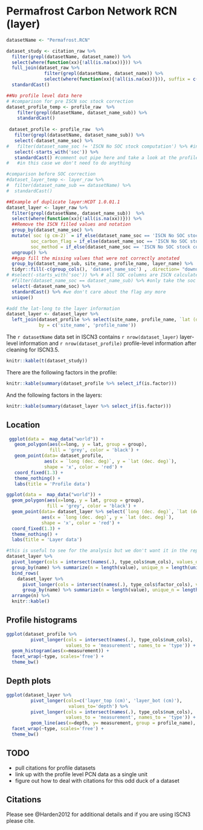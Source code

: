 # Permafrost Carbon Network RCN (layer)

```r
datasetName <- "Permafrost.RCN"

dataset_study <- citation_raw %>% 
  filter(grepl(datasetName, dataset_name)) %>%
  select(where(function(xx){!all(is.na(xx))})) %>%
  full_join(dataset_raw %>% 
              filter(grepl(datasetName, dataset_name)) %>%
              select(where(function(xx){!all(is.na(xx))})), suffix = c('_citation', '_dataset'))%>%
  standardCast()

##No profile level data here
# #comparison for pre ISCN soc stock correction
dataset_profile_temp <- profile_raw  %>%
    filter(grepl(datasetName, dataset_name_sub)) %>%
    standardCast()
 
 dataset_profile <- profile_raw  %>%
   filter(grepl(datasetName, dataset_name_sub)) %>%
   select(-dataset_name_soc) %>%
#   filter(dataset_name_soc != 'ISCN No SOC stock computation') %>% #information is duplicated, just remove the ISCN rows
   select(-starts_with('soc')) %>%
   standardCast() #comment out pipe here and take a look at the profile information to figure out how to remove ISCN soc computations
#   #in this case we don't need to do anything

#comparison before SOC correction
#dataset_layer_temp <- layer_raw %>%
#  filter(dataset_name_sub == datasetName) %>%
#  standardCast()

##Example of duplicate layer:HCDT 1.0.01.1
dataset_layer <- layer_raw %>%
  filter(grepl(datasetName, dataset_name_sub))  %>%
  select(where(function(xx){!all(is.na(xx))})) %>%
  ##Remove the ISCN filled values and notation
  group_by(dataset_name_soc) %>%
  mutate(`soc (g cm-2)` = if_else(dataset_name_soc == 'ISCN No SOC stock computation', rep(NA_character_, length(`soc (g cm-2)`)), `soc (g cm-2)`),
         soc_carbon_flag = if_else(dataset_name_soc == 'ISCN No SOC stock computation', rep(NA_character_, length(soc_carbon_flag)), soc_carbon_flag),
         soc_method = if_else(dataset_name_soc == 'ISCN No SOC stock computation', rep(NA_character_, length(soc_method)), soc_method)) %>%
  ungroup() %>%
  ##gap fill the missing values that were not correctly anotated
  group_by(dataset_name_sub, site_name, profile_name, layer_name) %>%
  tidyr::fill(-c(group_cols(), 'dataset_name_soc') , .direction= "downup")%>%
# #select(-starts_with('soc')) %>% # all SOC columns are ISCN calculated regardless of dataset_name_soc apparently
  #filter(dataset_name_soc == dataset_name_sub) %>% #only take the soc values provided by the submitter
  select(-dataset_name_soc) %>%
  standardCast() %>% #we don't care about the flag any more
  unique()

#add the lat-long to the layer information
dataset_layer <- dataset_layer %>%
  left_join(dataset_profile %>% select(site_name, profile_name, `lat (dec. deg)`, `long (dec. deg)`, `datum (datum)`),
            by = c('site_name', 'profile_name'))
```

The `r datasetName` data set in ISCN3 contains `r nrow(dataset_layer)` layer-level information and `r nrow(dataset_profile)` profile-level information after cleaning for ISCN3.5.

```r
knitr::kable(t(dataset_study))
```


There are the following factors in the profile:

```r
knitr::kable(summary(dataset_profile %>% select_if(is.factor)))
```

And the following factors in the layers:
```r
knitr::kable(summary(dataset_layer %>% select_if(is.factor)))
```


## Location

```r

 ggplot(data =  map_data("world")) + 
   geom_polygon(aes(x=long, y = lat, group = group), 
                fill = 'grey', color = 'black') + 
   geom_point(data= dataset_profile, 
              aes(x = `long (dec. deg)`, y = `lat (dec. deg)`),
              shape = 'x', color = 'red') +
   coord_fixed(1.3) +
   theme_nothing() +
   labs(title = 'Profile data')

ggplot(data =  map_data("world")) +
  geom_polygon(aes(x=long, y = lat, group = group),
               fill = 'grey', color = 'black') +
  geom_point(data= dataset_layer %>% select(`long (dec. deg)`, `lat (dec. deg)`) %>% unique(),
             aes(x = `long (dec. deg)`, y = `lat (dec. deg)`),
             shape = 'x', color = 'red') +
  coord_fixed(1.3) +
  theme_nothing() +
  labs(title = 'Layer data')

```

```r
#this is useful to see for the analysis but we don't want it in the report
dataset_layer %>%
  pivot_longer(cols = intersect(names(.), type_cols$num_cols), values_drop_na = TRUE) %>%
  group_by(name) %>% summarize(n = length(value), unique_n = length(unique(value))) %>%
  bind_rows(
    dataset_layer %>%
      pivot_longer(cols = intersect(names(.), type_cols$factor_cols), values_drop_na = TRUE) %>%
      group_by(name) %>% summarize(n = length(value), unique_n = length(unique(value))) ) %>%
  arrange(n) %>%
  knitr::kable()
```

## Profile histograms

```r
ggplot(dataset_profile %>%
         pivot_longer(cols = intersect(names(.), type_cols$num_cols), 
                      values_to = 'measurement', names_to = 'type')) +
  geom_histogram(aes(x=measurement)) +
  facet_wrap(~type, scales='free') +
  theme_bw()
```

## Depth plots

```r
ggplot(dataset_layer %>% 
         pivot_longer(cols=c('layer_top (cm)', 'layer_bot (cm)'),
                       values_to='depth') %>%
         pivot_longer(cols = intersect(names(.), type_cols$num_cols), 
                      values_to = 'measurement', names_to = 'type')) +
         geom_line(aes(x=depth, y= measurement, group = profile_name), alpha = 0.5) +
  facet_wrap(~type, scales='free') +
  theme_bw()
```

## TODO

- pull citations for profile datasets
- link up with the profile level PCN data as a single unit
- figure out how to deal with citations for this odd duck of a dataset

## Citations

Please see @Harden2012 for additional details and if you are using ISCN3 please cite.
